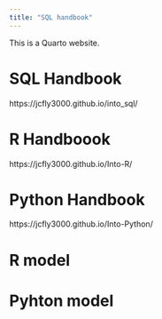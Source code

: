 ```yaml
---
title: "SQL handbook"
---
```


This is a Quarto website.

# SQL Handbook

https://jcfly3000.github.io/into_sql/

# R Handboook

https://jcfly3000.github.io/Into-R/

# Python Handbook

https://jcfly3000.github.io/Into-Python/

# R model

# Pyhton model




